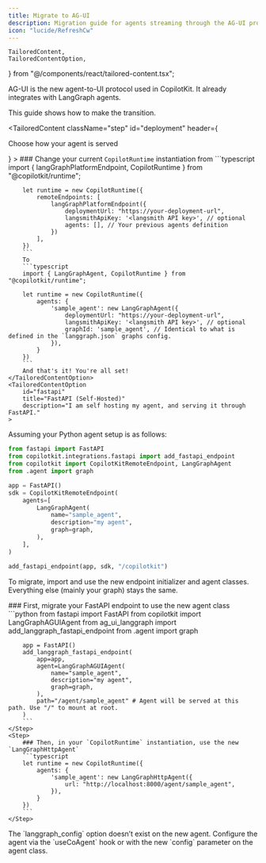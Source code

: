 ```yaml
---
title: Migrate to AG-UI
description: Migration guide for agents streaming through the AG-UI protocol
icon: "lucide/RefreshCw"
---
```

    TailoredContent,
    TailoredContentOption,
} from "@/components/react/tailored-content.tsx";

AG-UI is the new agent-to-UI protocol used in CopilotKit.
It already integrates with LangGraph agents.

This guide shows how to make the transition.

<TailoredContent
        className="step"
        id="deployment"
        header={
            <div>
                <p className="text-xl font-semibold">Choose how your agent is served</p>
            </div>
        }
    >
    <TailoredContentOption
        id="lgp"
        title="LangGraph Platform"
        description="I am using LangGraph's Platform to serve my agent (cloud or self hosted)."
    >
        ### Change your current `CopilotRuntime` instantiation from
        ```typescript
        import { langGraphPlatformEndpoint, CopilotRuntime } from "@copilotkit/runtime";

        let runtime = new CopilotRuntime({
            remoteEndpoints: [
                langGraphPlatformEndpoint({
                    deploymentUrl: "https://your-deployment-url",
                    langsmithApiKey: '<langsmith API key>', // optional
                    agents: [], // Your previous agents definition
                })
            ],
        })
        ```
        To
        ```typescript
        import { LangGraphAgent, CopilotRuntime } from "@copilotkit/runtime";

        let runtime = new CopilotRuntime({
            agents: {
                'sample_agent': new LangGraphAgent({
                    deploymentUrl: "https://your-deployment-url",
                    langsmithApiKey: '<langsmith API key>', // optional
                    graphId: 'sample_agent', // Identical to what is defined in the `langgraph.json` graphs config.
                }),
            }
        })
        ```
        And that's it! You're all set!
    </TailoredContentOption>
    <TailoredContentOption
        id="fastapi"
        title="FastAPI (Self-Hosted)"
        description="I am self hosting my agent, and serving it through FastAPI."
    >

Assuming your Python agent setup is as follows:
```python
from fastapi import FastAPI
from copilotkit.integrations.fastapi import add_fastapi_endpoint
from copilotkit import CopilotKitRemoteEndpoint, LangGraphAgent
from .agent import graph

app = FastAPI()
sdk = CopilotKitRemoteEndpoint(
    agents=[
        LangGraphAgent(
            name="sample_agent",
            description="my agent",
            graph=graph,
        ),
    ],
)

add_fastapi_endpoint(app, sdk, "/copilotkit")
```

To migrate, import and use the new endpoint initializer and agent classes.
Everything else (mainly your graph) stays the same.

<Steps>
    <Step>
        ### First, migrate your FastAPI endpoint to use the new agent class
        ```python
        from fastapi import FastAPI
        from copilotkit import LangGraphAGUIAgent
        from ag_ui_langgraph import add_langgraph_fastapi_endpoint
        from .agent import graph

        app = FastAPI()
        add_langgraph_fastapi_endpoint(
            app=app,
            agent=LangGraphAGUIAgent(
                name="sample_agent",
                description="my agent",
                graph=graph,
            ),
            path="/agent/sample_agent" # Agent will be served at this path. Use "/" to mount at root.
        )
        ```
    </Step>
    <Step>
        ### Then, in your `CopilotRuntime` instantiation, use the new `LangGraphHttpAgent`
        ```typescript
        let runtime = new CopilotRuntime({
            agents: {
                'sample_agent': new LangGraphHttpAgent({
                    url: "http://localhost:8000/agent/sample_agent",
                }),
            }
        })
        ```
    </Step>
</Steps>
        <Accordions>
            <Accordion title="What about the old LangGraph config parameter which was used to configure the agent?">
                The `langgraph_config` option doesn’t exist on the new agent.
                Configure the agent via the `useCoAgent` hook or with the new `config` parameter on the agent class.
            </Accordion>
        </Accordions>
    </TailoredContentOption>
</TailoredContent>
